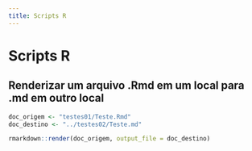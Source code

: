 ```yaml
---
title: Scripts R
---
```


# Scripts R

## Renderizar um arquivo .Rmd em um local para .md em outro local
```r
doc_origem <- "testes01/Teste.Rmd"
doc_destino <- "../testes02/Teste.md"

rmarkdown::render(doc_origem, output_file = doc_destino)
```